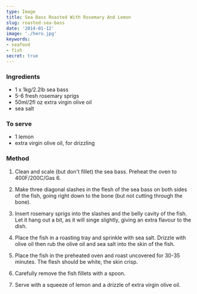 ```yaml
---
type: Image
title: Sea Bass Roasted With Rosemary And Lemon
slug: roasted-sea-bass
date: '2014-01-12'
image: './hero.jpg'
keywords:
- seafood
- fish
secret: true
---
```

### Ingredients

* 1 x 1kg/2.2lb sea bass
* 5-6 fresh rosemary sprigs
* 50ml/2fl oz extra virgin olive oil
* sea salt

### To serve

* 1 lemon
* extra virgin olive oil, for drizzling

### Method

1. Clean and scale (but don't fillet) the sea bass. Preheat the oven to 400F/200C/Gas 6.

2. Make three diagonal slashes in the flesh of the sea bass on both sides of the fish, 
going right down to the bone (but not cutting through the bone).

3. Insert rosemary sprigs into the slashes and the belly cavity of the fish. 
Let it hang out a bit, as it will singe slightly, giving an extra flavour to the dish.

4. Place the fish in a roasting tray and sprinkle with sea salt. 
Drizzle with olive oil then rub the olive oil and sea salt into the skin of the fish.

5. Place the fish in the preheated oven and roast uncovered for 30-35 minutes. 
The flesh should be white, the skin crisp.

6. Carefully remove the fish fillets with a spoon.

7. Serve with a squeeze of lemon and a drizzle of extra virgin olive oil.
